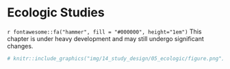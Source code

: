 # Ecologic Studies

```{=html}
<!-- 
Hidden comments placeholder
---------------------------

To preview:
bookdown::preview_chapter("chapters/14_study_design/05_ecologic.Rmd")

Copy and paste:
👆**Here's what we did above:**
-->
```

::: under-construction
`r fontawesome::fa("hammer", fill = "#000000", height="1em")` This chapter is under heavy development and may still undergo significant changes.
:::

```r
# knitr::include_graphics("img/14_study_design/05_ecologic/figure.png")
```